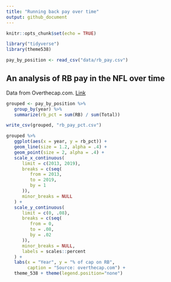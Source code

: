 ```yaml
---
title: "Running back pay over time"
output: github_document
---
```


```r
knitr::opts_chunk$set(echo = TRUE)

library("tidyverse")
library(theme538)

pay_by_position <- read_csv("data/rb_pay.csv")
```

## An analysis of RB pay in the NFL over time

Data from Overthecap.com. [Link](https://overthecap.com/positional-spending/)

```r

grouped <- pay_by_position %>%
   group_by(year) %>%
   summarize(rb_pct = sum(RB) / sum(Total))

write_csv(grouped, "rb_pay_pct.csv")
```

```r

grouped %>%
   ggplot(aes(x = year, y = rb_pct)) +
   geom_line(size = 1.2, alpha = .4) +
   geom_point(size = 2, alpha = .4) +
   scale_x_continuous(
      limit = c(2013, 2019),
      breaks = c(seq(
         from = 2013,
         to = 2019,
         by = 1
      )),
      minor_breaks = NULL
   ) +
   scale_y_continuous(
      limit = c(0, .08),
      breaks = c(seq(
         from = 0,
         to = .08,
         by = .02
      )),
      minor_breaks = NULL,
      labels = scales::percent
   ) +
   labs(x = "Year", y = "% of cap on RB",
        caption = "Source: overthecap.com") +
   theme_538 + theme(legend.position="none")
```
